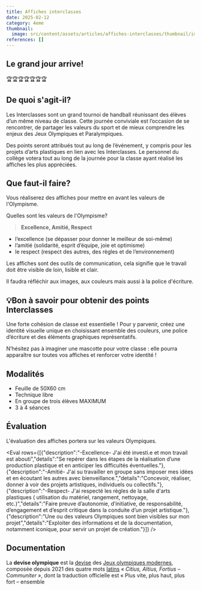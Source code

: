 ```yaml
---
title: Affiches interclasses
date: 2025-02-12
category: 4eme
thumbnail:
  image: src/content/assets/articles/affiches-interclasses/thumbnail/image.jpeg
references: []
---
```

## Le grand jour arrive!&#x20;

🏆<AnimatedEmoji emoji="26bd" />🏆<AnimatedEmoji emoji="26bd" />🏆<AnimatedEmoji emoji="26bd" />🏆<AnimatedEmoji emoji="26bd" />🏆<AnimatedEmoji emoji="26bd" />🏆<AnimatedEmoji emoji="26bd" />🏆

## <AnimatedEmoji emoji="1f914" /> De quoi s'agit-il?

Les Interclasses sont un grand tournoi de handball réunissant des élèves d’un même niveau de classe. Cette journée conviviale est l’occasion de se rencontrer, de partager les valeurs du sport et de mieux comprendre les enjeux des Jeux Olympiques et Paralympiques.

Des points seront attribués tout au long de l’événement, y compris pour les projets d’arts plastiques en lien avec les Interclasses. Le personnel du collège votera tout au long de la journée pour la classe ayant réalisé les affiches les plus appréciées.

## <AnimatedEmoji emoji="261d_fe0f" /> Que faut-il faire?

Vous réaliserez des affiches pour mettre en avant les valeurs de l'Olympisme.

Quelles sont les valeurs de l'Olympisme?

> &#x20;**Excellence, Amitié, Respect**

* l’excellence (se dépasser pour donner le meilleur de soi-même)
* l’amitié (solidarité, esprit d’équipe, joie et optimisme)
* le respect (respect des autres, des règles et de l’environnement)

Les affiches sont des outils de communication, cela signifie que le travail doit être visible de loin, lisible et clair.

Il faudra réfléchir aux images, aux couleurs mais aussi à la police d'écriture.

## 💡Bon à savoir pour obtenir des points Interclasses

Une forte cohésion de classe est essentielle ! Pour y parvenir, créez une identité visuelle unique en choisissant ensemble des couleurs, une police d’écriture et des éléments graphiques représentatifs.

N’hésitez pas à imaginer une mascotte pour votre classe : elle pourra apparaître sur toutes vos affiches et renforcer votre identité !

## <AnimatedEmoji emoji="270f_fe0f" /> Modalités

* Feuille de 50X60 cm
* Technique libre
* En groupe de trois élèves MAXIMUM
* 3 à 4 séances

## <AnimatedEmoji emoji="2705" /> Évaluation

L'évaluation des affiches portera sur les valeurs Olympiques.

<Eval rows={[{"description":"-Excellence- J'ai été investi.e et mon travail est abouti","details":"Se repérer dans les étapes de la réalisation d’une production plastique et en anticiper les difficultés éventuelles."},{"description":"-Amitié- J'ai su travailler en groupe sans imposer mes idées et en écoutant les autres avec bienveillance.","details":"Concevoir, réaliser, donner à voir des projets artistiques, individuels ou collectifs."},{"description":"-Respect- J'ai respecté les règles de la salle d'arts plastiques ( utilisation du matériel, rangement, nettoyage, etc.)","details":"Faire preuve d’autonomie, d’initiative, de responsabilité, d’engagement et d’esprit critique dans la conduite d’un projet artistique."},{"description":"Une ou des valeurs Olympiques sont bien visibles sur mon projet","details":"Exploiter des informations et de la documentation, notamment iconique, pour servir un projet de création."}]} />

## Documentation

La **devise olympique** est la [devise](https://fr.wikipedia.org/wiki/Devise_\(phrase\)) des [Jeux olympiques modernes](https://fr.wikipedia.org/wiki/Jeux_olympiques), composée depuis 2021 des quatre mots [latins](https://fr.wikipedia.org/wiki/Latin) « *Citius, Altius, Fortius – Communiter* », dont la traduction officielle est « Plus vite, plus haut, plus fort – ensemble 
